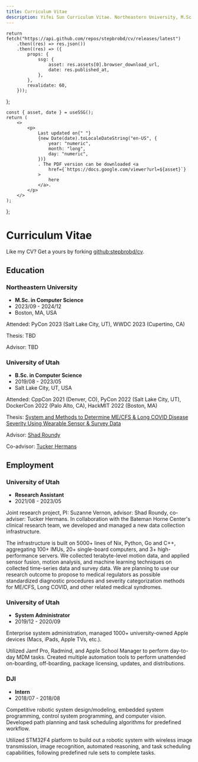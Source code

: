 ```yaml
---
title: Curriculum Vitae
description: Yifei Sun Curriculum Vitae. Northeastern University, M.Sc. in Computer Science. University of Utah, B.Sc. in Computer Science. University of Utah, Research Assistant. University of Utah, System Administrator. DJI, Intern.
---
```



    return fetch("https://api.github.com/repos/stepbrobd/cv/releases/latest")
        .then((res) => res.json())
        .then((res) => ({
            props: {
                ssg: {
                    asset: res.assets[0].browser_download_url,
                    date: res.published_at,
                },
            },
            revalidate: 60,
        }));
};

    const { asset, date } = useSSG();
    return (
        <>
            <p>
                Last updated on{" "}
                {new Date(date).toLocaleDateString("en-US", {
                    year: "numeric",
                    month: "long",
                    day: "numeric",
                })}
                . The PDF version can be downloaded <a
                    href={`https://docs.google.com/viewer?url=${asset}`}
                >
                    here
                </a>.
            </p>
        </>
    );
};

# Curriculum Vitae

<Download />

Like my CV? Get a yours by forking [<span className="font-mono">github:stepbrobd/cv</span>](https://github.com/stepbrobd/cv).

## Education

### Northeastern University

-   **M.Sc. in Computer Science**
-   2023/09 - 2024/12
-   Boston, MA, USA

Attended: PyCon 2023 (Salt Lake City, UT), WWDC 2023 (Cupertino, CA)

Thesis: TBD

Advisor: TBD

### University of Utah

-   **B.Sc. in Computer Science**
-   2019/08 - 2023/05
-   Salt Lake City, UT, USA

Attended: CppCon 2021 (Denver, CO), PyCon 2022 (Salt Lake City, UT), DockerCon 2022 (Palo Alto, CA), HackMIT 2022 (Boston, MA)

Thesis: [System and Methods to Determine ME/CFS & Long COVID Disease Severity Using Wearable Sensor & Survey Data](https://ccs.neu.edu/~ysun/publications/system-and-methods-to-determine-mecfs-and-longcovid-disease-severity-using-wearable-sensor-and-survey-data.pdf)

Advisor: [Shad Roundy](https://iss.mech.utah.edu/shad-roundy)

Co-advisor: [Tucker Hermans](https://robot-learning.cs.utah.edu/thermans)

## Employment

### University of Utah

-   **Research Assistant**
-   2021/08 - 2023/05

Joint research project, PI: Suzanne Vernon, advisor: Shad Roundy, co-adviser: Tucker Hermans. In collaboration with the Bateman Horne Center's clinical research team, we developed and managed a new data collection infrastructure.

The infrastructure is built on 5000+ lines of Nix, Python, Go and C++, aggregating 100+ IMUs, 20+ single-board computers, and 3+ high-performance servers. We collected terabyte-level motion data, and applied sensor fusion, motion analysis, and machine learning techniques on collected time-series data and survey data. We are planning to use our research outcome to propose to medical regulators as possible standardized diagnostic procedures and severity categorization methods for ME/CFS, Long COVID, and other related medical syndromes.

### University of Utah

-   **System Administrator**
-   2019/12 - 2020/09

Enterprise system administration, managed 1000+ university-owned Apple devices (Macs, iPads, Apple TVs, etc.).

Utilized Jamf Pro, Radmind, and Apple School Manager to perform day-to-day MDM tasks. Created multiple automation tools to perform unattended on-boarding, off-boarding, package licensing, updates, and distributions.

### DJI

-   **Intern**
-   2018/07 - 2018/08

Competitive robotic system design/modeling, embedded system programming, control system programming, and computer vision. Developed path planning and task scheduling algorithms for predefined workflow.

Utilized STM32F4 platform to build out a robotic system with wireless image transmission, image recognition, automated reasoning, and task scheduling capabilities, following predefined rule sets to complete tasks.

